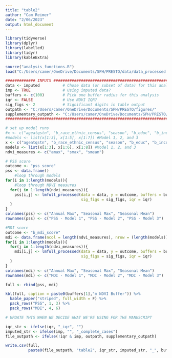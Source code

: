 ---
title: "table2"
author: "Cam Reimer"
date: "2/06/2023"
output: html_document
---

```{r}
library(tidyverse)
library(dplyr)
library(labelled)
library(tidyr)
library(kableExtra)

source("analysis_functions.R")
load("C:/Users/camer/OneDrive/Documents/SPH/PRESTO/data/data_processed.RData")
```

```{r, Run Models}
############# INPUTS ###########################################################
data <- imputed          # Chose data (or subset of data) for this analysis 
imp <- TRUE              # Using imputed data? 
buffers <- c(100)        # Pick one buffer radius for this analysis
iqr <- FALSE             # Use NDVI IQR?
sig_figs <- 2            # Significant digits in table output
outpath <- "C:/Users/camer/OneDrive/Documents/SPH/PRESTO/figures/"
supplementary_outpath <- "C:/Users/camer/OneDrive/Documents/SPH/PRESTO/supplementary/"
################################################################################

# set up model runs 
#x <- c("ageatqstn", "b_race_ethnic_census", "season", "b_educ", "b_income", "ct_HHinc", "ct_lths")
#models <- list(x[1:3], x[1:5], x[1:7]) #Model 1, 2, and 3
x <- c("ageatqstn", "b_race_ethnic_census", "season", "b_educ", "b_income", "b_totalmet", "ct_HHinc", "ct_lths")
models <- list(x[1:3], x[1:6], x[1:8]) #Model 1, 2, and 3
ndvi_measures <- c("amax", "smax", "smean")

# PSS score 
outcome <- "pss_score"
pss <- data.frame()
    #loop through models 
for(i in 1:length(models)){
    #loop through NDVI measures 
  for(j in 1:length(ndvi_measures)){
    pss[i,j] <- lmfull_processed(data = data, y = outcome, buffers = buffers, x = models[[i]], ndvi_measure = ndvi_measures[j], 
                                 sig_figs = sig_figs, iqr = iqr)
  }
}
colnames(pss) <- c("Annual Max", "Seasonal Max", "Seasonal Mean")
rownames(pss) <- c("PSS - Model 1", "PSS - Model 2", "PSS - Model 3")

#MDI score
outcome <- "b_mdi_score"
mdi <- data.frame(ncol = length(ndvi_measures), nrow = (length(models)))
for(i in 1:length(models)){
  for(j in 1:length(ndvi_measures)){
    mdi[i,j] <- lmfull_processed(data = data, y = outcome, buffers = buffers, x = models[[i]], ndvi_measure=ndvi_measures[j], 
                                 sig_figs = sig_figs, iqr = iqr)
  }
}
colnames(mdi) <- c("Annual Max", "Seasonal Max", "Seasonal Mean")
rownames(mdi) <- c("MDI - Model 1", "MDI - Model 2", "MDI - Model 3")
```

```{r, Create Table}
full <- rbind(pss, mdi)

kbl(full, caption = paste0(buffers[1],"m NDVI Buffer")) %>%
  kable_paper("striped", full_width = F) %>%
  pack_rows("PSS", 1, 3) %>%
  pack_rows("MDI", 4, 6) 
```

```{r, Export}
# UPDATE THIS WHEN WE DECIDE WHAT WE'RE USING FOR THE MANUSCRIPT 

iqr_str <- ifelse(iqr, "_iqr", "")
imputed_str <- ifelse(imp, "", "_complete_cases")
file_outpath <- ifelse(!iqr & imp, outpath, supplementary_outpath)

write.csv(full, 
          paste0(file_outpath, "table2", iqr_str, imputed_str, "_", buffers, "m.csv"))

```
